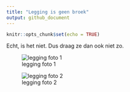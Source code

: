 ```yaml
---
title: "Legging is geen broek"
output: github_document
---
```


```r
knitr::opts_chunk$set(echo = TRUE)
```



Echt, is het niet. Dus draag ze dan ook niet zo.

![legging foto 1](images/ayo-ogunseinde-0xWXyaa8bTQ-unsplash.jpg)


![legging foto 2](images/emily-rudolph--m0xspcr6Xw-unsplash.jpg)

